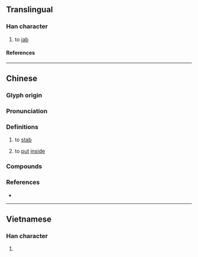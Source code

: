 {{character info}}
==Translingual==

===Han character===
{{Han char|rn=64|rad=手|as=07|sn=10|four=57027|canj=QNIB|ids=⿰扌甬}}

# to [[jab]]

====References====
{{Han ref|kx=0433.060|dkj=12130|dj=0782.180|hdz=31888.040|uh=6345}}

----

==Chinese==
{{zh-forms}}

===Glyph origin===
{{Han etym}}

===Pronunciation===
{{zh-pron
|m=tǒng,sǒng
|c=tung2
|h=pfs=
|md=
|mn=thóng
|w=
|mc=y
|oc=y
|cat=
}}

===Definitions===
{{zh-hanzi}}

# to [[stab]]
# {{lb|zh|Wuhan}} to [[put]] [[inside]]

===Compounds===
{{zh-der|捅頭:thóng-thâu;Min Nan|捅漏子|捅婁子|捅開|捅球|捅嘍子|捅窟窿|捅馬蜂窩}}

===References===
* {{R:twedu|B01290}}

----

==Vietnamese==

===Han character===
{{vi-readings|rs=手07|reading=thòng}}

# {{rfdef|vi|sort=手07}}